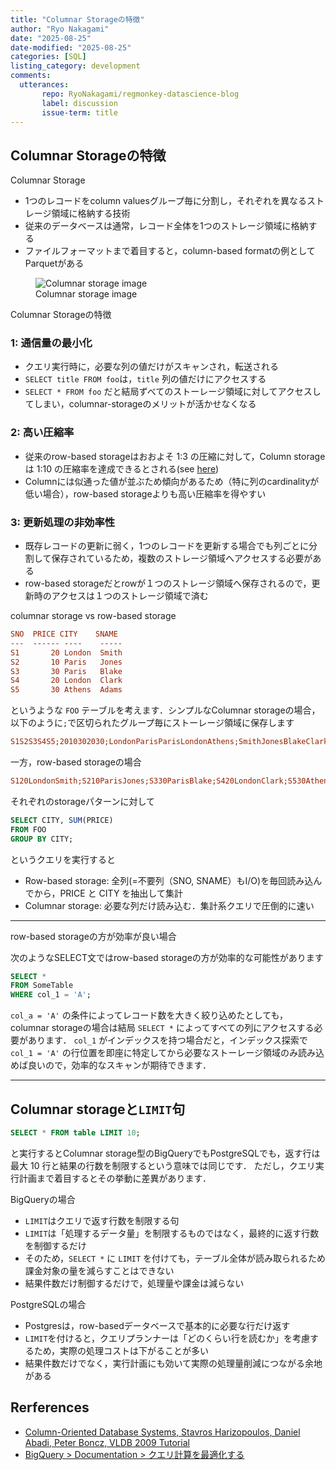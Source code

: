 ```yaml
---
title: "Columnar Storageの特徴"
author: "Ryo Nakagami"
date: "2025-08-25"
date-modified: "2025-08-25"
categories: [SQL]
listing_category: development
comments:
  utterances:
       repo: RyoNakagami/regmonkey-datascience-blog
       label: discussion
       issue-term: title
---
```


## Columnar Storageの特徴

::: {#def- .custom_problem .blog-custom-border}
[Columnar Storage]{.def-title}

- 1つのレコードをcolumn valuesグループ毎に分割し，それぞれを異なるストレージ領域に格納する技術
- 従来のデータベースは通常，レコード全体を1つのストレージ領域に格納する
- ファイルフォーマットまで着目すると，column-based formatの例としてParquetがある

![Columnar storage image](./columnar-storage.png)

:::

[Columnar Storageの特徴]{.mini-section}

::: {.callout-note icon="false"}
### 1: 通信量の最小化

- クエリ実行時に，必要な列の値だけがスキャンされ，転送される
- `SELECT title FROM foo`は，`title` 列の値だけにアクセスする
- `SELECT * FROM foo` だと結局ずべてのストーレージ領域に対してアクセスしてしまい，columnar-storageのメリットが活かせなくなる

:::

::: {.callout-note icon="false"}
### 2: 高い圧縮率

- 従来のrow-based storageはおおよそ 1:3 の圧縮に対して，Column storageは 1:10 の圧縮率を達成できるとされる(see [here](http://cs-www.cs.yale.edu/homes/dna/talks/Column_Store_Tutorial_VLDB09.pdf))
- Columnには似通った値が並ぶため傾向があるため（特に列のcardinalityが低い場合），row-based storageよりも高い圧縮率を得やすい

:::

::: {.callout-important icon="false"}
### 3: 更新処理の非効率性

- 既存レコードの更新に弱く，1つのレコードを更新する場合でも列ごとに分割して保存されているため，複数のストレージ領域へアクセスする必要がある
- row-based storageだとrowが１つのストレージ領域へ保存されるので，更新時のアクセスは１つのストレージ領域で済む

:::

::: {#exm- .custom_problem }
[columnar storage vs row-based storage]{.def-title}

```ini
SNO  PRICE CITY    SNAME
---  ------ ----    -----
S1       20 London  Smith
S2       10 Paris   Jones
S3       30 Paris   Blake
S4       20 London  Clark
S5       30 Athens  Adams
```

というような `FOO` テーブルを考えます．シンプルなColumnar storageの場合，以下のように`;`で区切られたグループ毎にストーレージ領域に保存します

```ini
S1S2S3S4S5;2010302030;LondonParisParisLondonAthens;SmithJonesBlakeClarkAdams 
```

一方，row-based storageの場合

```ini
S120LondonSmith;S210ParisJones;S330ParisBlake;S420LondonClark;S530AthensAdams
```

それぞれのstorageパターンに対して

```sql
SELECT CITY, SUM(PRICE) 
FROM FOO 
GROUP BY CITY;
```

というクエリを実行すると

- Row-based storage: 全列(=不要列（SNO, SNAME）もI/O)を毎回読み込んでから，PRICE と CITY を抽出して集計
- Columnar storage: 必要な列だけ読み込む．集計系クエリで圧倒的に速い


:::
***

::: {#exm- .custom_problem }
[row-based storageの方が効率が良い場合]{.def-title}

次のようなSELECT文ではrow-based storageの方が効率的な可能性があります

```sql
SELECT *
FROM SomeTable
WHERE col_1 = 'A';
```

`col_a = 'A'` の条件によってレコード数を大きく絞り込めたとしても，columnar storageの場合は結局 `SELECT *` によってすべての列にアクセスする必要があります．
`col_1` がインデックスを持つ場合だと，インデックス探索で `col_1 = 'A'` の行位置を即座に特定してから必要なストーレージ領域のみ読み込めば良いので，効率的なスキャンが期待できます．


:::
***

## Columnar storageと`LIMIT`句

```sql
SELECT * FROM table LIMIT 10;
```

と実行するとColumnar storage型のBigQueryでもPostgreSQLでも，返す行は最大 10 行と結果の行数を制限するという意味では同じです．
ただし，クエリ実行計画まで着目するとその挙動に差異があります．

[BigQueryの場合]{.mini-section}

- `LIMIT`はクエリで返す行数を制限する句
- `LIMIT`は「処理するデータ量」を制限するものではなく，最終的に返す行数を制御するだけ
- そのため，`SELECT *` に `LIMIT` を付けても，テーブル全体が読み取られるため課金対象の量を減らすことはできない
- 結果件数だけ制御するだけで，処理量や課金は減らない

[PostgreSQLの場合]{.mini-section}

- Postgresは，row-basedデータベースで基本的に必要な行だけ返す
- `LIMIT`を付けると，クエリプランナーは「どのくらい行を読むか」を考慮するため，実際の処理コストは下がることが多い
- 結果件数だけでなく，実行計画にも効いて実際の処理量削減につながる余地がある


Rerferences
-----------
- [Column-Oriented Database Systems, Stavros Harizopoulos, Daniel Abadi, Peter Boncz, VLDB 2009 Tutorial](http://cs-www.cs.yale.edu/homes/dna/talks/Column_Store_Tutorial_VLDB09.pdf)
- [BigQuery > Documentation > クエリ計算を最適化する](https://cloud.google.com/bigquery/docs/best-practices-performance-compute?hl=ja)
